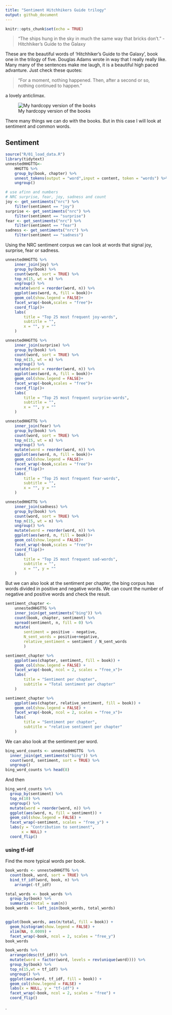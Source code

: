```yaml
---
title: "Sentiment Hitchhikers Guide trilogy"
output: github_document
---
```


```r
knitr::opts_chunk$set(echo = TRUE)
```

> “The ships hung in the sky in much the same way that bricks don't.”   - Hitchhiker's Guide to the Galaxy

These are the beautiful words of 'Hitchhiker's Guide to the Galaxy', book one in the trilogy
of five. Douglas Adams wrote in way that I really really like. Many many of the 
sentences make me laugh, it is a beautiful high paced advanture. Just check these quotes:

> “For a moment, nothing happened. Then, after a second or so, nothing continued to happen.” 

a lovely anticlimax.

![My hardcopy version of the books](data/images/IMG_20180608_183720120.jpg)

There many things we can do with the books. But in this case I will look at sentiment
and common words. 

## Sentiment

```r
source("R/01_load_data.R")
library(tidytext)
unnestedHHGTTG<- 
    HHGTTG %>% 
    group_by(book, chapter) %>% 
    unnest_tokens(output = "word",input = content, token = "words") %>% 
    ungroup()

# use afinn and numbers
# NRC surprise, fear, joy, sadness and count
joy <- get_sentiments("nrc") %>% 
    filter(sentiment == "joy")
surprise <- get_sentiments("nrc") %>% 
    filter(sentiment == "surprise")
fear <- get_sentiments("nrc") %>% 
    filter(sentiment == "fear")
sadness <- get_sentiments("nrc") %>% 
    filter(sentiment == "sadness")
```

Using the NRC sentiment corpus we can look at words that signal joy, surprise, fear or sadness. 


```r
unnestedHHGTTG %>% 
    inner_join(joy) %>%
    group_by(book) %>% 
    count(word, sort = TRUE) %>% 
    top_n(15, wt = n) %>% 
    ungroup() %>% 
    mutate(word = reorder(word, n)) %>%
    ggplot(aes(word, n, fill = book))+
    geom_col(show.legend = FALSE)+
    facet_wrap(~book,scales = "free")+
    coord_flip()+
    labs(
        title = "Top 25 most frequent joy-words",
        subtitle = "",
        x = "", y = ""
    )

unnestedHHGTTG %>% 
    inner_join(surprise) %>%
    group_by(book) %>% 
    count(word, sort = TRUE) %>% 
    top_n(15, wt = n) %>% 
    ungroup() %>% 
    mutate(word = reorder(word, n)) %>%
    ggplot(aes(word, n, fill = book))+
    geom_col(show.legend = FALSE)+
    facet_wrap(~book,scales = "free")+
    coord_flip()+
    labs(
        title = "Top 25 most frequent surprise-words",
        subtitle = "",
        x = "", y = ""
    )

unnestedHHGTTG %>% 
    inner_join(fear) %>%
    group_by(book) %>% 
    count(word, sort = TRUE) %>% 
    top_n(15, wt = n) %>% 
    ungroup() %>% 
    mutate(word = reorder(word, n)) %>%
    ggplot(aes(word, n, fill = book))+
    geom_col(show.legend = FALSE)+
    facet_wrap(~book,scales = "free")+
    coord_flip()+
    labs(
        title = "Top 25 most frequent fear-words",
        subtitle = "",
        x = "", y = ""
    )

unnestedHHGTTG %>% 
    inner_join(sadness) %>%
    group_by(book) %>% 
    count(word, sort = TRUE) %>% 
    top_n(15, wt = n) %>% 
    ungroup() %>% 
    mutate(word = reorder(word, n)) %>%
    ggplot(aes(word, n, fill = book))+
    geom_col(show.legend = FALSE)+
    facet_wrap(~book,scales = "free")+
    coord_flip()+
    labs(
        title = "Top 25 most frequent sad-words",
        subtitle = "",
        x = "", y = ""
    )
```

But we can also look at the sentiment per chapter, the bing corpus has words
divided in positive and negative words. We can count the number of negative and positive
words and check the result.

```r
sentiment_chapter <- 
    unnestedHHGTTG %>% 
    inner_join(get_sentiments("bing")) %>%
    count(book, chapter, sentiment) %>%
    spread(sentiment, n, fill = 0) %>%
    mutate(
        sentiment = positive - negative,
        N_sent_words = positive+negative,
        relative_sentiment = sentiment / N_sent_words
        )

sentiment_chapter %>% 
    ggplot(aes(chapter, sentiment, fill = book)) +
    geom_col(show.legend = FALSE) +
    facet_wrap(~book, ncol = 2, scales = "free_x")+
    labs(
        title = "Sentiment per chapter",
        subtitle = "Total sentiment per chapter"
    )

sentiment_chapter %>% 
    ggplot(aes(chapter, relative_sentiment, fill = book)) +
    geom_col(show.legend = FALSE) +
    facet_wrap(~book, ncol = 2, scales = "free_x")+
    labs(
        title = "Sentiment per chapter",
        subtitle = "relative sentiment per chapter"
    )
```


We can also look at the sentiment per word. 

```r
bing_word_counts <- unnestedHHGTTG  %>%
  inner_join(get_sentiments("bing")) %>%
  count(word, sentiment, sort = TRUE) %>%
  ungroup()
bing_word_counts %>% head(8)
```


And then 


```r
bing_word_counts %>%
  group_by(sentiment) %>%
  top_n(10) %>%
  ungroup() %>%
  mutate(word = reorder(word, n)) %>%
  ggplot(aes(word, n, fill = sentiment)) +
  geom_col(show.legend = FALSE) +
  facet_wrap(~sentiment, scales = "free_y") +
  labs(y = "Contribution to sentiment",
       x = NULL) +
  coord_flip()
```


### using tf-idf

Find the more typical words per book. 

```r
book_words <- unnestedHHGTTG %>%
  count(book, word, sort = TRUE) %>%
  bind_tf_idf(word, book, n) %>% 
    arrange(-tf_idf)

total_words <- book_words %>% 
  group_by(book) %>% 
  summarize(total = sum(n))
book_words <- left_join(book_words, total_words)


ggplot(book_words, aes(n/total, fill = book)) +
  geom_histogram(show.legend = FALSE) +
  xlim(NA, 0.0009) +
  facet_wrap(~book, ncol = 2, scales = "free_y")
book_words
```

```r
book_words %>%
  arrange(desc(tf_idf)) %>%
  mutate(word = factor(word, levels = rev(unique(word)))) %>% 
  group_by(book) %>% 
  top_n(15,wt = tf_idf) %>% 
  ungroup() %>%
  ggplot(aes(word, tf_idf, fill = book)) +
  geom_col(show.legend = FALSE) +
  labs(x = NULL, y = "tf-idf") +
  facet_wrap(~book, ncol = 2, scales = "free") +
  coord_flip()
```



.